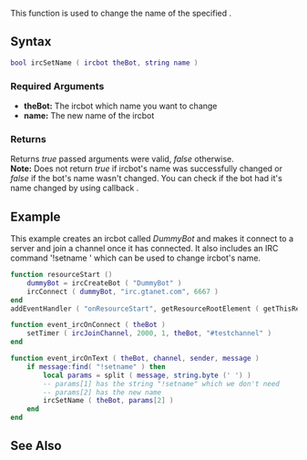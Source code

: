 {{ml_birc}}

This function is used to change the name of the specified {{ml_birc|ircbot}}.

==Syntax== 
<syntaxhighlight lang="lua">
bool ircSetName ( ircbot theBot, string name )
</syntaxhighlight> 

===Required Arguments=== 
*'''theBot:''' The ircbot which name you want to change
*'''name:''' The new name of the ircbot

===Returns===
Returns ''true'' passed arguments were valid, ''false'' otherwise.<br>
'''Note:''' Does not return ''true'' if ircbot's name was successfully changed or ''false'' if the bot's name wasn't changed. You can check if the bot had it's name changed by using callback {{ml_birc|event_ircOnNickChange}}.

==Example==
This example creates an ircbot called ''DummyBot'' and makes it connect to a server and join a channel once it has connected. It also includes an IRC command '!setname <name>' which can be used to change ircbot's name.
<syntaxhighlight lang="lua">
function resourceStart ()
    dummyBot = ircCreateBot ( "DummyBot" )
    ircConnect ( dummyBot, "irc.gtanet.com", 6667 )
end
addEventHandler ( "onResourceStart", getResourceRootElement ( getThisResource() ), resourceStart )

function event_ircOnConnect ( theBot )
    setTimer ( ircJoinChannel, 2000, 1, theBot, "#testchannel" )
end

function event_ircOnText ( theBot, channel, sender, message )
    if message:find( "!setname" ) then
        local params = split ( message, string.byte (' ') )
        -- params[1] has the string "!setname" which we don't need
        -- params[2] has the new name
        ircSetName ( theBot, params[2] )
    end
end
</syntaxhighlight>

==See Also==
{{ml_birc functions}}